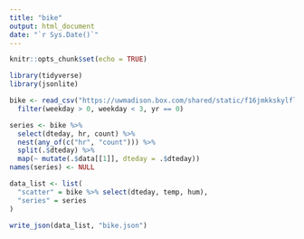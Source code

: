 ```yaml
---
title: "bike"
output: html_document
date: "`r Sys.Date()`"
---
```


```r
knitr::opts_chunk$set(echo = TRUE)
```
```r
library(tidyverse)
library(jsonlite)
```

```r
bike <- read_csv("https://uwmadison.box.com/shared/static/f16jmkkskylfl1hnd5rpslzduja929g2.csv") %>%
  filter(weekday > 0, weekday < 3, yr == 0)
```
```r
series <- bike %>%
  select(dteday, hr, count) %>%
  nest(any_of(c("hr", "count"))) %>%
  split(.$dteday) %>%
  map(~ mutate(.$data[[1]], dteday = .$dteday))
names(series) <- NULL
```

```r
data_list <- list(
  "scatter" = bike %>% select(dteday, temp, hum),
  "series" = series
)

write_json(data_list, "bike.json")
```
